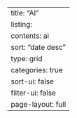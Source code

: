 ---
title: "AI"
listing:
  contents: ai
  sort: "date desc"
  type: grid
  categories: true
  sort-ui: false
  filter-ui: false
page-layout: full
---